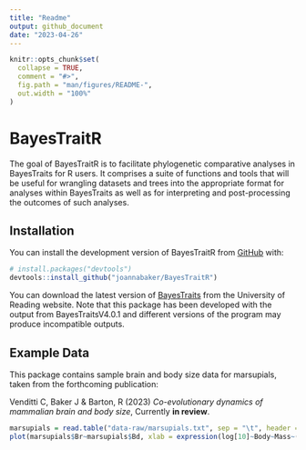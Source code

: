 ```yaml
---
title: "Readme"
output: github_document
date: "2023-04-26"
---
```


<!-- README.md is generated from README.Rmd. Please edit that file -->

```r
knitr::opts_chunk$set(
  collapse = TRUE,
  comment = "#>",
  fig.path = "man/figures/README-",
  out.width = "100%"
)
```

# BayesTraitR

<!-- badges: start -->
<!-- badges: end -->

The goal of BayesTraitR is to facilitate phylogenetic comparative analyses in BayesTraits for R users. It comprises a suite of functions and tools that will be useful for wrangling datasets and trees into the appropriate format for analyses within BayesTraits as well as for interpreting and post-processing the outcomes of such analyses.


## Installation

You can install the development version of BayesTraitR from [GitHub](https://github.com/) with:

``` r
# install.packages("devtools")
devtools::install_github("joannabaker/BayesTraitR")
```

You can download the latest version of [BayesTraits](http://www.evolution.reading.ac.uk/BayesTraitsV4.0.1/BayesTraitsV4.0.1.html) from the University of Reading website. Note that this package has been developed with the output from BayesTraitsV4.0.1 and different versions of the program may produce incompatible outputs.


## Example Data

This package contains sample brain and body size data for marsupials, taken from the forthcoming publication:

Venditti C, Baker J & Barton, R (2023) *Co-evolutionary dynamics of mammalian brain and body size*, Currently **in review**.


```r
marsupials = read.table("data-raw/marsupials.txt", sep = "\t", header = T, stringsAsFactors = F)
plot(marsupials$Br~marsupials$Bd, xlab = expression(log[10]~Body~Mass~(g)), ylab = expression(log[10]~Brain~Mass~(g)), pch = 16, col = "red", las = 1, bty = "l")
```

